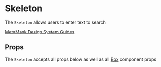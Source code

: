 
# Skeleton

The `Skeleton` allows users to enter text to search

[MetaMask Design System Guides](https://www.notion.so/MetaMask-Design-System-Guides-Design-f86ecc914d6b4eb6873a122b83c12940)

<Canvas>
  <Story id="components-componentlibrary-skeleton--default-story" />
</Canvas>

## Props

The `Skeleton` accepts all props below as well as all [Box](/docs/components-ui-box--default-story#props) component props

<ArgsTable of={Skeleton} />
